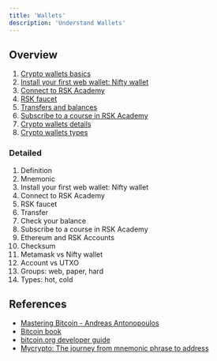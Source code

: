 ---
title: 'Wallets'
description: 'Understand Wallets'
---

## Overview

1. [Crypto wallets basics](/courses/dev/01/wallets-intro)
2. [Install your first web wallet: Nifty wallet](/courses/dev/01/install-web-wallet)
3. [Connect to RSK Academy](/courses/dev/01/connecting-to-academy)
4. [RSK faucet](/courses/dev/01/rsk-faucet)
5. [Transfers and balances](/courses/dev/01/first-transfer)
6. [Subscribe to a course in RSK Academy](/courses/dev/01/subscribe-to-academy)
7. [Crypto wallets details](/courses/dev/01/wallets-details)
8. [Crypto wallets types](/courses/dev/01/wallets-types)

### Detailed

1. Definition
2. Mnemonic
3. Install your first web wallet: Nifty wallet
4. Connect to RSK Academy
5. RSK faucet
6. Transfer
7. Check your balance
8. Subscribe to a course in RSK Academy
9. Ethereum and RSK Accounts
10. Checksum
11. Metamask vs Nifty wallet
12. Account vs UTXO
13. Groups: web, paper, hard
14. Types: hot, cold

## References

- [Mastering Bitcoin - Andreas Antonopoulos](https://github.com/bitcoinbook/bitcoinbook)
- [Bitcoin book](https://programmingblockchain.gitbook.io/programmingblockchain/)
- [bitcoin.org developer guide](https://bitcoin.org/en/developer-guide)
- [Mycrypto: The journey from mnemonic phrase to address](https://medium.com/mycrypto/the-journey-from-mnemonic-phrase-to-address-6c5e86e11e14)
